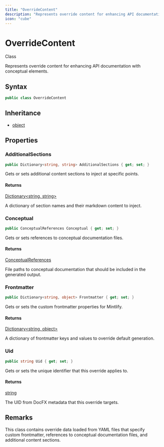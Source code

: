 ```yaml
---
title: "OverrideContent"
description: "Represents override content for enhancing API documentation with conceptual elements."
icon: "cube"
---
```


# OverrideContent

<Badge variant="outline">Class</Badge>

Represents override content for enhancing API documentation with conceptual elements.

## Syntax

```csharp
public class OverrideContent
```

## Inheritance

- [object](https://learn.microsoft.com/dotnet/api/system.object)

## Properties

### AdditionalSections

```csharp
public Dictionary<string, string> AdditionalSections { get; set; }
```

Gets or sets additional content sections to inject at specific points.

#### Returns

[Dictionary&lt;string, string&gt;](https://learn.microsoft.com/dotnet/api/system.collections.generic.dictionary-2)

A dictionary of section names and their markdown content to inject.

### Conceptual

```csharp
public ConceptualReferences Conceptual { get; set; }
```

Gets or sets references to conceptual documentation files.

#### Returns

[ConceptualReferences](/api-reference/cloudnimble/easyaf/codegen/docfx/models/conceptualreferences)

File paths to conceptual documentation that should be included in the generated output.

### Frontmatter

```csharp
public Dictionary<string, object> Frontmatter { get; set; }
```

Gets or sets the custom frontmatter properties for Mintlify.

#### Returns

[Dictionary&lt;string, object&gt;](https://learn.microsoft.com/dotnet/api/system.collections.generic.dictionary-2)

A dictionary of frontmatter keys and values to override default generation.

### Uid

```csharp
public string Uid { get; set; }
```

Gets or sets the unique identifier that this override applies to.

#### Returns

[string](https://learn.microsoft.com/dotnet/api/system.string)

The UID from DocFX metadata that this override targets.


## Remarks

This class contains override data loaded from YAML files that specify custom frontmatter,
references to conceptual documentation files, and additional content sections.

